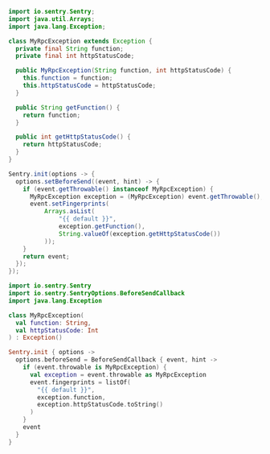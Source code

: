 ```java {tabTitle:"Java"}
import io.sentry.Sentry;
import java.util.Arrays;
import java.lang.Exception;

class MyRpcException extends Exception {
  private final String function;
  private final int httpStatusCode;

  public MyRpcException(String function, int httpStatusCode) {
    this.function = function;
    this.httpStatusCode = httpStatusCode;
  }

  public String getFunction() {
    return function;
  }

  public int getHttpStatusCode() {
    return httpStatusCode;
  }
}

Sentry.init(options -> {
  options.setBeforeSend((event, hint) -> {
    if (event.getThrowable() instanceof MyRpcException) {
      MyRpcException exception = (MyRpcException) event.getThrowable();
      event.setFingerprints(
          Arrays.asList(
              "{{ default }}",
              exception.getFunction(),
              String.valueOf(exception.getHttpStatusCode())
          ));
    }
    return event;
  });
});
```

```kotlin {tabTitle:"Kotlin"}
import io.sentry.Sentry
import io.sentry.SentryOptions.BeforeSendCallback
import java.lang.Exception

class MyRpcException(
  val function: String,
  val httpStatusCode: Int
) : Exception()

Sentry.init { options ->
  options.beforeSend = BeforeSendCallback { event, hint ->
    if (event.throwable is MyRpcException) {
      val exception = event.throwable as MyRpcException
      event.fingerprints = listOf(
        "{{ default }}",
        exception.function,
        exception.httpStatusCode.toString()
      )
    }
    event
  }
}
```
